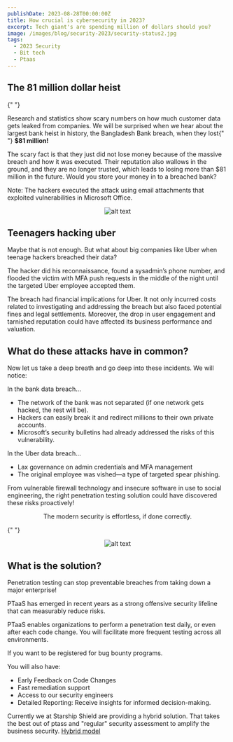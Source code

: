 ```yaml
---
publishDate: 2023-08-28T00:00:00Z
title: How crucial is cybersecurity in 2023?
excerpt: Tech giant's are spending million of dollars should you?
image: /images/blog/security-2023/security-status2.jpg
tags:
  - 2023 Security
  - Bit tech
  - Ptaas
---
```


<div class="blog-tracing">
    <h2 class="blog-tracing">The 81 million dollar heist</h2>

{" "}

<p class="blog-tracing">
  Research and statistics show scary numbers on how much customer data gets
  leaked from companies. We will be surprised when we hear about the largest
  bank heist in history, the Bangladesh Bank breach, when they lost{" "}
  <strong>$81 million!</strong>
</p>
<p class="blog-tracing">
  The scary fact is that they just did not lose money because of the massive
  breach and how it was executed. Their reputation also wallows in the ground,
  and they are no longer trusted, which leads to losing more than $81 million in
  the future. Would you store your money in to a breached bank?
</p>

<p class="blog-tracing">
  Note: The hackers executed the attack using email attachments that exploited
  vulnerabilities in Microsoft Office.
</p>

<center>
  <img
    class="image-blog"
    src="/images/blog/security-2023/security-status.jpg"
    alt="alt text"
  />
</center>
<h2 class="blog-tracing">Teenagers hacking uber </h2>

<p class="blog-tracing">
  Maybe that is not enough. But what about big companies like Uber when teenage
  hackers breached their data?
</p>

<p class="blog-tracing">
  The hacker did his reconnaissance, found a sysadmin’s phone number, and
  flooded the victim with MFA push requests in the middle of the night until the
  targeted Uber employee accepted them.
</p>

<p class="blog-tracing">
  The breach had financial implications for Uber. It not only incurred costs
  related to investigating and addressing the breach but also faced potential
  fines and legal settlements. Moreover, the drop in user engagement and
  tarnished reputation could have affected its business performance and
  valuation.
</p>

<h2 class="blog-tracing">What do these attacks have in common? </h2>

<p class="blog-tracing">
  Now let us take a deep breath and go deep into these incidents. We will
  notice:
</p>
<p class="blog-tracing">In the bank data breach...</p>
<ul class="list-tracing">
  <li class="blog-tracing">
    The network of the bank was not separated (if one network gets hacked, the
    rest will be).
  </li>
  <li class="blog-tracing">
    Hackers can easily break it and redirect millions to their own private
    accounts.
  </li>
  <li class="blog-tracing">
    Microsoft’s security bulletins had already addressed the risks of this
    vulnerability.
  </li>
</ul>
<p class="blog-tracing">In the Uber data breach...</p>
<ul class="list-tracing">
  <li class="blog-tracing">
    Lax governance on admin credentials and MFA management
  </li>
  <li class="blog-tracing">
    The original employee was vished—a type of targeted spear phishing.
  </li>
</ul>

<p class="blog-tracing">
  From vulnerable firewall technology and insecure software in use to social
  engineering, the right penetration testing solution could have discovered
  these risks proactively!
</p>
<center class="blog-tracing">
  <p class="blog-tracing">
    The modern security is effortless, if done correctly.
  </p>
</center>

{" "}

<center>
  <img
    class="image-blog"
    src="/images/blog/security-2023/security-status3.jpg"
    alt="alt text"
  />
</center>
<h2 class="blog-tracing">What is the solution? </h2>

<p class="blog-tracing">
  Penetration testing can stop preventable breaches from taking down a major
  enterprise!
</p>

<p class="blog-tracing">
  PTaaS has emerged in recent years as a strong offensive security lifeline that
  can measurably reduce risks.
</p>

<p class="blog-tracing">
  PTaaS enables organizations to perform a penetration test daily, or even after
  each code change. You will facilitate more frequent testing across all
  environments.
</p>

<p class="blog-tracing">
  If you want to be registered for bug bounty programs.
</p>

<p class="blog-tracing">You will also have:</p>
<ul class="list-tracing">
  <li class="blog-tracing">Early Feedback on Code Changes</li>
  <li class="blog-tracing">Fast remediation support</li>
  <li class="blog-tracing">Access to our security engineers</li>
  <li class="blog-tracing">
    Detailed Reporting: Receive insights for informed decision-making.
  </li>
</ul>

<p class="blog-tracing">
  Currently we at Starship Shield are providing a hybrid solution. That takes
  the best out of ptass and "regular" security assessment to amplify the
  business security.
  <a href="/learn-more">Hybrid model</a>
</p>

</div>
